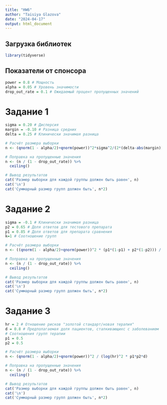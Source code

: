 ```yaml
---
title: "HW6"
author: "Taisiya Glazova"
date: "2024-04-17"
output: html_document
---
```


## Загрузка библиотек

```r
library(tidyverse)
```

## Показатели от спонсора

```r
power = 0.8 # Мощность
alpha = 0.05 # Уровень значимости
drop_out_rate = 0.1 # Ожидаемый процент пропущенных значений
```

# Задание 1

```r
sigma = 0.20 # Дисперсия
margin = -0.10 # Разница средних
delta = 0.25 # Клинически значимая разница

# Расчёт размера выборки
n <- (qnorm(1 - alpha/2)+qnorm(power))^2*sigma^2/(2*(delta-abs(margin)))^2

# Поправка на пропущенные значения
n <- (n / (1 - drop_out_rate)) %>%
  ceiling()

# Вывод результатов
cat('Размер выборки для каждой группы должен быть равен', n)
cat('\n')
cat('Суммарный размер групп должен быть', n*2)

```

# Задание 2

```r
sigma = -0.1 # Клинически значимая разница
p2 = 0.65 # Доля ответов для тестового препарата
p1 = 0.85 # Доля ответов для препарата сравнения
k=1 # Соотношение групп

# Расчёт размера выборки
n <- ((qnorm(1 - alpha/2)+qnorm(power))^2 * (p1*(1-p1) + p2*(1-p2))) / (p1-p2-sigma)^2

# Поправка на пропущенные значения
n <- (n / (1 - drop_out_rate)) %>%
  ceiling()

# Вывод результатов
cat('Размер выборки для каждой группы должен быть равен', n)
cat('\n')
cat('Суммарный размер групп должен быть', n*2)


```

# Задание 3

```r
hr = 2 # Отношение рисков "золотой стандарт/новая терапия"
d = 0.8 # Предполагаемая доля пациентов, сталкивающихс с заболеванием
# Соотношения групп терапии
p1 = 0.5  
p2 = 0.5

# Расчёт размера выборки
n <- (qnorm(1 - alpha/2)+qnorm(power))^2 / (log(hr)^2 * p1*p2*d)

# Поправка на пропущенные значения
n <- (n / (1 - drop_out_rate)) %>%
  ceiling()

# Вывод результатов
cat('Размер выборки для каждой группы должен быть равен', n)
cat('\n')
cat('Суммарный размер групп должен быть', n*2)

```
